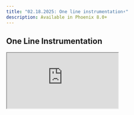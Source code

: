 ```yaml
---
title: "02.18.2025: One line instrumentation⚡️"
description: Available in Phoenix 8.0+
---
```


<Update label="02.18.2025" description="">

## One Line Instrumentation

<Frame>
  <iframe 
    src="https://cdn.iframe.ly/vMqnP30" 
    width={1000} 
    height={400}
    allowFullScreen
  />
</Frame>

Phoenix has made it even simpler to get started with tracing by introducing one-line auto-instrumentation. By using `register(auto_instrument=True)`, you can enable automatic instrumentation in your application, which will set up instrumentors based on your installed packages.

```python
from phoenix.otel import register

register(auto_instrument=True)
```

For more details, you can check the docs and explore further [tracing](/phoenix/tracing/how-to-tracing/setup-tracing) options.
</Update>


